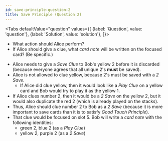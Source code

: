 ```yaml
---
id: save-principle-question-2
title: Save Principle (Question 2)
---
```



<BeginnersGuideProgress id="save-principle-question-2" />

<!-- lint disable no-undefined-references -->

<Tabs
  defaultValue="question"
  values={[
    {label: 'Question', value: 'question'},
    {label: 'Solution', value: 'solution'},
  ]}>
<TabItem value="question">

- What action should Alice perform?
- If Alice should give a clue, what _card note_ will be written on the focused card? (Be specific.)

</TabItem>
<TabItem value="solution">

- Alice needs to give a _Save Clue_ to Bob's yellow 2 before it is discarded (because everyone agrees that all unique 2's **must** be saved).
- Alice is not allowed to clue yellow, because 2's must be saved with a _2 Save_.
  - If Alice did clue yellow, then it would look like a _Play Clue_ on a yellow card and Bob would try to play it as the yellow 1.
- If Alice clues number 2, then it would be a _2 Save_ on the yellow 2, but it would also duplicate the red 2 (which is already played on the stacks).
- Thus, Alice should clue number 2 to Bob as a _2 Save_ (because it is more important to save cards than it is to satisfy _Good Touch Principle_).
- That clue would be focused on slot 5. Bob will write a _card note_ with the following identities:
  - green 2, blue 2 (as a _Play Clue_)
  - yellow 2, purple 2 (as a _2 Save_)

</TabItem>
</Tabs>

<SavePrincipleQuestion2 />
